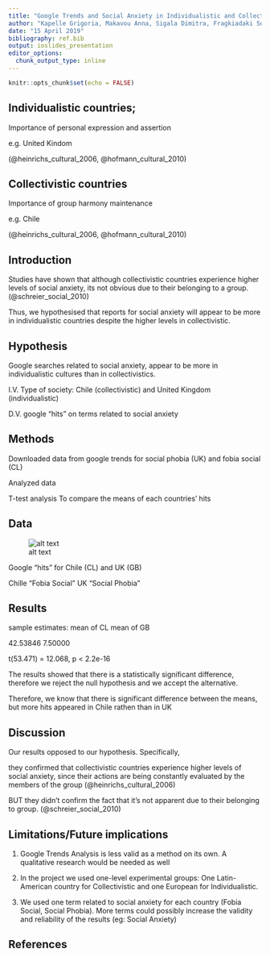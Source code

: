 ```yaml
--- 
title: "Google Trends and Social Anxiety in Individualistic and Collectivistic countries"
author: "Kapelle Grigoria, Makavou Anna, Sigala Dimitra, Fragkiadaki Sotiria,"
date: "15 April 2019"  
bibliography: ref.bib 
output: ioslides_presentation 
editor_options: 
  chunk_output_type: inline
--- 
```


```r
knitr::opts_chunk$set(echo = FALSE)
```



## Individualistic countries;

Importance of personal expression and assertion

 e.g.  United Kindom
 
(@heinrichs_cultural_2006, @hofmann_cultural_2010)


## Collectivistic countries

Importance of group harmony maintenance
 
 e.g. Chile
 
(@heinrichs_cultural_2006, @hofmann_cultural_2010) 

## Introduction

Studies have shown that although collectivistic countries experience higher levels of social anxiety, its not obvious due to their belonging to a group. (@schreier_social_2010)
 

Thus, we hypothesised that reports for social anxiety will appear to be more in individualistic countries despite the higher levels in collectivistic.

## Hypothesis

 Google searches related to social anxiety, appear to be more in individualistic cultures than in collectivistics.
 
I.V. Type of society: Chile (collectivistic)  and United Kingdom (individualistic) 

D.V. google "hits" on terms related to social anxiety

## Methods

Downloaded data from google trends for social phobia (UK) and fobia social (CL)

Analyzed data

T-test analysis
To compare the means of each countries' hits

## Data

![alt text](Rplot01.png)

Google "hits" for Chile (CL) and UK (GB)

 Chille "Fobia Social"
 UK "Social Phobia"
 



## Results
sample estimates:
mean of CL mean of GB

 42.53846   7.50000
 
t(53.471) = 12.068, p < 2.2e-16

The results showed that there is a statistically significant difference, therefore we reject the null hypothesis and we accept the alternative.

Therefore, we know that there is significant difference between the means, but  more hits appeared in Chile rathen than in UK

## Discussion

Our results opposed to our hypothesis.
Specifically,

they confirmed that collectivistic countries experience higher levels of social anxiety, since their actions are being constantly evaluated by the members of the group (@heinrichs_cultural_2006)


BUT they didn't confirm the fact that it's not apparent due to their belonging to  group. (@schreier_social_2010)

## Limitations/Future implications 

1) Google Trends Analysis is less valid as a method on its own. A qualitative research would be needed as well

2) In the project we used one-level experimental groups: One Latin- American country for Collectivistic and one European for Individualistic.

3) We used one term related to social anxiety for each country (Fobia Social, Social Phobia). More terms could possibly increase the validity and reliability of the results (eg: Social Anxiety)

## References  
